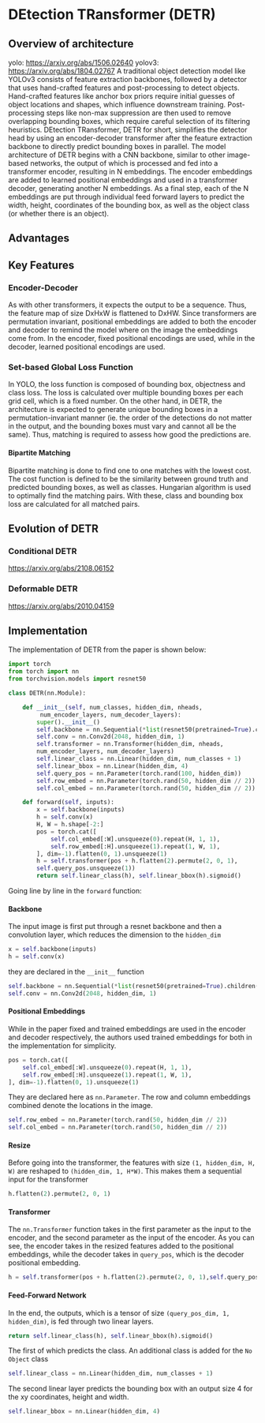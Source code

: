 # DEtection TRansformer (DETR)
## Overview of architecture
yolo: https://arxiv.org/abs/1506.02640
yolov3: https://arxiv.org/abs/1804.02767
A traditional object detection model like YOLOv3 consists of feature extraction backbones, followed by a detector that uses hand-crafted features and post-processing to detect objects. Hand-crafted features like anchor box priors require initial guesses of object locations and shapes, which influence downstream training. Post-processing steps like non-max suppression are then used to remove overlapping bounding boxes, which require careful selection of its filtering heuristics. 
DEtection TRansformer, DETR for short, simplifies the detector head by using an encoder-decoder transformer after the feature extraction backbone to directly predict bounding boxes in parallel. 
The model architecture of DETR begins with a CNN backbone, similar to other image-based networks, the output of which is processed and fed into a transformer encoder, resulting in N embeddings. The encoder embeddings are added to learned positional embeddings and used in a transformer decoder, generating another N embeddings. As a final step, each of the N embeddings are put through individual feed forward layers to predict the width, height, coordinates of the bounding box, as well as the object class (or whether there is an object). 

## Advantages

## Key Features

### Encoder-Decoder
As with other transformers, it expects the output to be a sequence. Thus, the feature map of size DxHxW is flattened to DxHW.
Since transformers are permutation invariant, positional embeddings are added to both the encoder and decoder to remind the model where on the image the embeddings come from. In the encoder, fixed positional encodings are used, while in the decoder, learned positional encodings are used. 

### Set-based Global Loss Function
In YOLO, the loss function is composed of bounding box, objectness and class loss. The loss is calculated over multiple bounding boxes per each grid cell, which is a fixed number. On the other hand, in DETR, the architecture is expected to generate unique bounding boxes in a permutation-invariant manner (ie. the order of the detections do not matter in the output, and the bounding boxes must vary and cannot all be the same). Thus, matching is required to assess how good the predictions are.

#### Bipartite Matching
Bipartite matching is done to find one to one matches with the lowest cost. The cost function is defined to be the similarity between ground truth and predicted bounding boxes, as well as classes. Hungarian algorithm is used to optimally find the matching pairs. With these, class and bounding box loss are calculated for all matched pairs.  


## Evolution of DETR
### Conditional DETR
https://arxiv.org/abs/2108.06152

### Deformable DETR
https://arxiv.org/abs/2010.04159

## Implementation 
The implementation of DETR from the paper is shown below:
```python
import torch
from torch import nn
from torchvision.models import resnet50

class DETR(nn.Module):

    def __init__(self, num_classes, hidden_dim, nheads,
         num_encoder_layers, num_decoder_layers):
        super().__init__()
        self.backbone = nn.Sequential(*list(resnet50(pretrained=True).children())[:-2])
        self.conv = nn.Conv2d(2048, hidden_dim, 1)
        self.transformer = nn.Transformer(hidden_dim, nheads,
        num_encoder_layers, num_decoder_layers)
        self.linear_class = nn.Linear(hidden_dim, num_classes + 1)
        self.linear_bbox = nn.Linear(hidden_dim, 4)
        self.query_pos = nn.Parameter(torch.rand(100, hidden_dim))
        self.row_embed = nn.Parameter(torch.rand(50, hidden_dim // 2))
        self.col_embed = nn.Parameter(torch.rand(50, hidden_dim // 2))

    def forward(self, inputs):
        x = self.backbone(inputs)
        h = self.conv(x)
        H, W = h.shape[-2:]
        pos = torch.cat([
            self.col_embed[:W].unsqueeze(0).repeat(H, 1, 1),
            self.row_embed[:H].unsqueeze(1).repeat(1, W, 1),
        ], dim=-1).flatten(0, 1).unsqueeze(1)
        h = self.transformer(pos + h.flatten(2).permute(2, 0, 1),
        self.query_pos.unsqueeze(1))
        return self.linear_class(h), self.linear_bbox(h).sigmoid()
```
Going line by line in the `forward` function: <br/>
#### Backbone
The input image is first put through a resnet backbone and then a convolution layer, which reduces the dimension to the `hidden_dim`
```python
x = self.backbone(inputs)
h = self.conv(x)
```
they are declared in the `__init__` function
```python
self.backbone = nn.Sequential(*list(resnet50(pretrained=True).children())[:-2])
self.conv = nn.Conv2d(2048, hidden_dim, 1)
```
#### Positional Embeddings
While in the paper fixed and trained embeddings are used in the encoder and decoder respectively, the authors used trained embeddings for both in the implementation for simplicity.    
```python
pos = torch.cat([
    self.col_embed[:W].unsqueeze(0).repeat(H, 1, 1),
    self.row_embed[:H].unsqueeze(1).repeat(1, W, 1),
], dim=-1).flatten(0, 1).unsqueeze(1)
```
They are declared here as `nn.Parameter`. The row and column embeddings combined denote the locations in the image.
```python
self.row_embed = nn.Parameter(torch.rand(50, hidden_dim // 2))
self.col_embed = nn.Parameter(torch.rand(50, hidden_dim // 2))
```
#### Resize
Before going into the transformer, the features with size `(1, hidden_dim, H, W)` are reshaped to `(hidden_dim, 1, H*W)`. This makes them a sequential input for the transformer
```python
h.flatten(2).permute(2, 0, 1)
```
#### Transformer
The `nn.Transformer` function takes in the first parameter as the input to the encoder, and the second parameter as the input of the encoder. As you can see, the encoder takes in the resized features added to the positional embeddings, while the decoder takes in `query_pos`, which is the decoder positional embedding.
```python
h = self.transformer(pos + h.flatten(2).permute(2, 0, 1),self.query_pos.unsqueeze(1))
```
#### Feed-Forward Network
In the end, the outputs, which is a tensor of size `(query_pos_dim, 1, hidden_dim)`, is fed through two linear layers. 
```python
return self.linear_class(h), self.linear_bbox(h).sigmoid()
```
The first of which predicts the class. An additional class is added for the `No Object` class
```python
self.linear_class = nn.Linear(hidden_dim, num_classes + 1)
```
The second linear layer predicts the bounding box with an output size 4 for the xy coordinates, height and width.
```python
self.linear_bbox = nn.Linear(hidden_dim, 4)
```